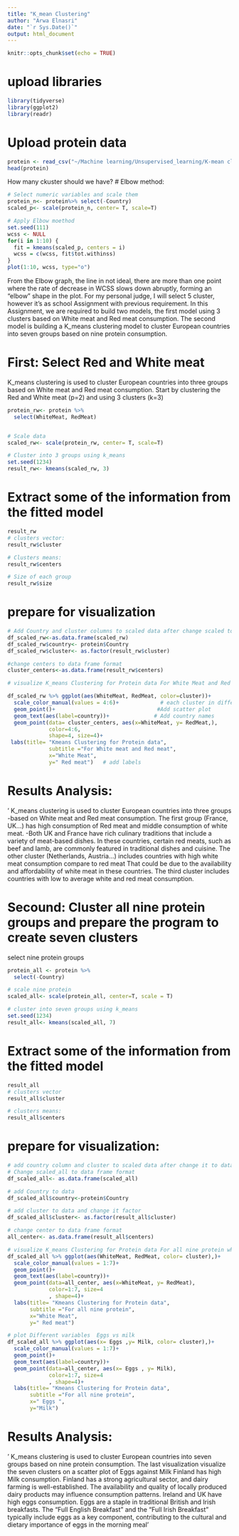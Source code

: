 ---
title: "K_mean Clustering"
author: "Arwa Elnasri"
date: "`r Sys.Date()`"
output: html_document
---

```{r setup, include=FALSE}
knitr::opts_chunk$set(echo = TRUE)
```
 
# upload libraries
```{r}
library(tidyverse)
library(ggplot2)
library(readr)

```

# Upload protein data
```{r}
protein <- read_csv("~/Machine learning/Unsupervised_learning/K-mean clustering/protein.csv")
head(protein)
```

How many ckuster should we have?
# Elbow method:
```{r}
# Select numeric variables and scale them
protein_n<- protein%>% select(-Country)
scaled_p<- scale(protein_n, center= T, scale=T)

# Apply Elbow moethod
set.seed(111)
wcss <- NULL
for(i in 1:10) {
  fit = kmeans(scaled_p, centers = i)
  wcss = c(wcss, fit$tot.withinss)
}
plot(1:10, wcss, type="o")
```
From the Elbow graph, the line in not ideal, there are more than one point where the rate of decrease in WCSS slows down abruptly, forming an "elbow" shape in the plot. For my personal judge, I will select 5 cluster, however it's as school Assignment with previous requirement.
In this Assignment, we are required to build two models, the first model using 3 clusters based on White meat and Red meat consumption. The second model is building a K_means clustering model to cluster European countries into seven groups based on nine protein consumption.


# First: Select Red and White meat
K_means clustering is used to cluster European countries into three groups
based on White meat and Red meat consumption.
Start by clustering the Red and White meat (p=2) and using 3 clusters (k=3)

```{r}
protein_rw<- protein %>%
  select(WhiteMeat, RedMeat)


# Scale data
scaled_rw<- scale(protein_rw, center= T, scale=T)

# Cluster into 3 groups using k_means
set.seed(1234)
result_rw<- kmeans(scaled_rw, 3)
```

#  Extract some of the information from the fitted model
```{r}
result_rw
# clusters vector:
result_rw$cluster

# Clusters means:
result_rw$centers

# Size of each group
result_rw$size
```

# prepare for visualization
```{r}
# Add Country and cluster columns to scaled data after change scaled to data frame format
df_scaled_rw<-as.data.frame(scaled_rw)
df_scaled_rw$country<- protein$Country
df_scaled_rw$cluster<- as.factor(result_rw$cluster)

#change centers to data frame format
cluster_centers<-as.data.frame(result_rw$centers)

# visualize K_means Clustering for Protein data For White Meat and Red Meat protein

df_scaled_rw %>% ggplot(aes(WhiteMeat, RedMeat, color=cluster))+
  scale_color_manual(values = 4:6)+             # each cluster in different color
  geom_point()+                                #Add scatter plot
  geom_text(aes(label=country))+              # Add country names
  geom_point(data= cluster_centers, aes(x=WhiteMeat, y= RedMeat,),
             color=4:6,
             shape=4, size=4)+
 labs(title= "Kmeans Clustering for Protein data",
             subtitle ="For White meat and Red meat",
             x="White Meat",
             y=" Red meat")   # add labels
```



# Results Analysis:
' K_means clustering is used to cluster European countries into three groups
-based on White meat and Red meat consumption.
The first group (France, UK...) has high consumption of Red meat and middle consumption of white meat.
-Both UK and France have rich culinary traditions that include a variety of meat-based dishes. In these countries, certain red meats, such as beef and lamb, are commonly featured in traditional dishes and cuisine. 
The other cluster (Netherlands, Austria...) includes countries with high white meat consumption compare to red meat
That could be due to the availability and affordability of white meat in these countries.
The third cluster includes countries with low to average white and red meat consumption.




# Secound: Cluster all nine protein groups and prepare the program to create seven clusters
select nine protein groups
```{r}
protein_all <- protein %>% 
  select(-Country)

# scale nine protein
scaled_all<- scale(protein_all, center=T, scale = T)

# cluster into seven groups using k_means
set.seed(1234)
result_all<- kmeans(scaled_all, 7)
```

#  Extract some of the information from the fitted model
```{r}
result_all
# clusters vector
result_all$cluster

# clusters means:
result_all$centers
```

# prepare for visualization:
```{r}
# add country column and cluster to scaled data after change it to data frame format
# Change scaled_all to data frame format
df_scaled_all<- as.data.frame(scaled_all)

# add Country to data
df_scaled_all$country<-protein$Country

# add cluster to data and change it factor
df_scaled_all$cluster<- as.factor(result_all$cluster)

# change center to data frame format
all_center<- as.data.frame(result_all$centers)

# visualize K_means Clustering for Protein data For all nine protein white meat vs red meat
df_scaled_all %>% ggplot(aes(WhiteMeat, RedMeat, color= cluster),)+
  scale_color_manual(values = 1:7)+
  geom_point()+
  geom_text(aes(label=country))+
  geom_point(data=all_center, aes(x=WhiteMeat, y= RedMeat),
             color=1:7, size=4
             , shape=4)+
  labs(title= "Kmeans Clustering for Protein data",
       subtitle ="For all nine protein",
       x="White Meat",
       y=" Red meat")

# plot Different variables  Eggs vs milk
df_scaled_all %>% ggplot(aes(x= Eggs ,y= Milk, color= cluster),)+
  scale_color_manual(values = 1:7)+
  geom_point()+
  geom_text(aes(label=country))+
  geom_point(data=all_center, aes(x= Eggs , y= Milk),
             color=1:7, size=4
             , shape=4)+
  labs(title= "Kmeans Clustering for Protein data",
       subtitle ="For all nine protein",
       x=" Eggs ",
       y="Milk")
```

  
# Results Analysis:
' K_means clustering is used to cluster European countries into seven groups
based on nine protein consumption.
The last visualization visualize the seven clusters on a scatter plot of Eggs against Milk
Finland has high Milk consumption. Finland has a strong agricultural sector, 
and dairy farming is well-established.
The availability and quality of locally produced dairy products may influence consumption patterns. 
Ireland and UK have high eggs consumption. Eggs are a staple in traditional British and Irish breakfasts.
The "Full English Breakfast" and the "Full Irish Breakfast" typically include eggs as a key component,
contributing to the cultural and dietary importance of eggs in the morning meal'
